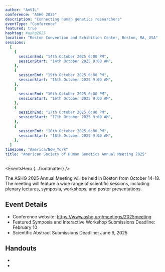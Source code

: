 ```yaml
---
author: "AnVIL"
conference: "ASHG 2025"
description: "Connecting human genetics researchers"
eventType: "Conference"
featured: true
hashtag: #ashg2025
location: "Boston Convention and Exhibition Center, Boston, MA, USA"
sessions:
  [
    {
      sessionEnd: "14th October 2025 6:00 PM",
      sessionStart: "14th October 2025 9:00 AM",
    },
    {
      sessionEnd: "15th October 2025 6:00 PM",
      sessionStart: "15th October 2025 9:00 AM",
    },
    {
      sessionEnd: "16th October 2025 6:00 PM",
      sessionStart: "16th October 2025 9:00 AM",
    },
    {
      sessionEnd: "17th October 2025 6:00 PM",
      sessionStart: "17th October 2025 9:00 AM",
    },
    {
      sessionEnd: "18th October 2025 6:00 PM",
      sessionStart: "18th October 2025 9:00 AM",
    },
  ]
timezone: "America/New_York"
title: "American Society of Human Genetics Annual Meeting 2025"
---
```


<EventsHero {...frontmatter} />

The ASHG 2025 Annual Meeting will be held in Boston from October 14-18. The meeting will feature a wide range of scientific sessions, including plenary lectures, symposia, workshops, and poster presentations.

## Event Details

- Conference website: https://www.ashg.org/meetings/2025meeting
- Featured Symposia and Interactive Workshop Submissions Deadline: February 10
- Scientific Abstract Submissions Deadline: June 9, 2025

## Handouts

<ul>
<li><Link download label="Imputation Service Handout" url="/consortia/events/ashg2025-imputation-service.pdf" target="_blank" /></li>
<li><Link download label="AnVIL Handout for ASHG 2025" url="/consortia/events/ashg2025-anvil-handout.pdf" target="_blank" /></li>
</ul>

